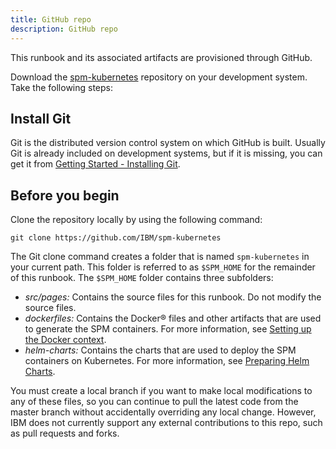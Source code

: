 ```yaml
---
title: GitHub repo
description: GitHub repo
---
```


This runbook and its associated artifacts are provisioned through GitHub.

Download the [spm-kubernetes](https://github.com/IBM/spm-kubernetes)
repository on your development system. Take the following steps:

## Install Git

Git is the distributed version control system on which GitHub is built. Usually Git is already included on development systems, but if it is missing, you can get it from [Getting Started - Installing Git](https://git-scm.com/book/en/v2/Getting-Started-Installing-Git).

## Before you begin

Clone the repository locally by using the following command:

```shell
git clone https://github.com/IBM/spm-kubernetes
```

The Git clone command creates a folder that is named `spm-kubernetes` in your current path. This folder is referred to as `$SPM_HOME` for the remainder of this runbook. The `$SPM_HOME` folder contains three subfolders:

* *src/pages:* Contains the source files for this runbook. Do not modify the source files.
* *dockerfiles:* Contains the Docker® files and other artifacts that are used to generate the SPM containers. For more information, see [Setting up the Docker context](/build-images/setup_docker_context).
* *helm-charts:* Contains the charts that are used to deploy the SPM containers on Kubernetes. For more information, see [Preparing Helm Charts](/deployment/hc_preparation).

You must create a local branch if you want to make local modifications to any of these files,
so you can continue to pull the latest code from the master branch without accidentally overriding any local change.
However, IBM does not currently support any external contributions to this repo, such as pull requests and forks.
